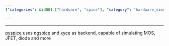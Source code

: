 ```yaml
---
{"categories": &id001 ["hardware", "spice"], "category": "hardware_simulator", "date": "2022-08-22 16:12:00", "description": "PySpice is a hardware simulator that leverages ngspice and xyce as backend tools, allowing users to simulate various electronic components such as MOS, JFET, diodes, and more.", "tags": *id001, "title": "Hardware Simulator"}

---
```


------
[pyspice](https://pypi.org/project/PySpice/) uses [ngspice](https://ngspice.sourceforge.io/extras.html) and [xyce](https://xyce.sandia.gov/) as backend, capable of simulating MOS, JFET, diode and more
